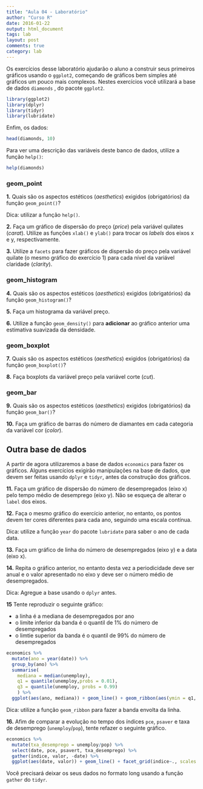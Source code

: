 ```yaml
---
title: "Aula 04 - Laboratório"
author: "Curso R"
date: 2016-01-22
output: html_document
tags: lab
layout: post
comments: true
category: lab
---
```


Os exercícios desse laboratório ajudarão o aluno a construir seus primeiros gráficos usando o `ggplot2`, começando de gráficos bem simples até gráficos um pouco mais complexos. Nestes exercícios você utilizará a base de dados `diamonds` , do pacote `ggplot2`.

```r
library(ggplot2)
library(dplyr)
library(tidyr)
library(lubridate)
```

Enfim, os dados:

```r
head(diamonds, 10)
```

Para ver uma descrição das variáveis deste banco de dados, utilize a função `help()`:

```r
help(diamonds)
```

### geom_point

**1.** Quais são os aspectos estéticos (*aesthetics*) exigidos (obrigatórios) da função `geom_point()`?

Dica: utilizar a função `help()`.

**2.** Faça um gráfico de dispersão do preço (*price*) pela variável quilates (*carat*). Utilize as funções `xlab()` e `ylab()` para trocar os *labels* dos eixos x e y, respectivamente.

**3.** Utilize a `facets` para fazer gráficos de dispersão do preço pela variável quilate (o mesmo gráfico do exercício 1) para cada nível da variável claridade (*clarity*).

### geom_histogram

**4.** Quais são os aspectos estéticos (*aesthetics*) exigidos (obrigatórios) da função `geom_histogram()`?

**5.** Faça um histograma da variável preço. 

**6.** Utilize a função `geom_density()` para **adicionar** ao gráfico anterior uma estimativa suavizada da densidade. 

### geom_boxplot

**7.** Quais são os aspectos estéticos (*aesthetics*) exigidos (obrigatórios) da função `geom_boxplot()`?

**8.** Faça boxplots da variável preço pela variável corte (*cut*).

### geom_bar

**9.** Quais são os aspectos estéticos (*aesthetics*) exigidos (obrigatórios) da função `geom_bar()`?

**10.** Faça um gráfico de barras do número de diamantes em cada categoria da variável cor (*color*).

## Outra base de dados

A partir de agora utilizaremos a base de dados `economics` para fazer os gráficos. Alguns exercícios exigirão manipulações na base de dados, que devem ser feitas usando `dplyr` e `tidyr`, antes da construção dos gráficos.

**11.** Faça um gráfico de dispersão do número de desempregados (eixo x) pelo tempo médio de desemprego (eixo y). Não se esqueça de alterar o `label` dos eixos.

**12.** Faça o mesmo gráfico do exercício anterior, no entanto, os pontos devem ter cores diferentes para cada ano, seguindo uma escala contínua.

Dica: utilize a função `year` do pacote `lubridate` para saber o ano de cada data.

**13.** Faça um gráfico de linha do número de desempregados (eixo y) e a data (eixo x).

**14.** Repita o gráfico anterior, no entanto desta vez a periodicidade deve ser anual e o valor apresentado no eixo y deve ser o número médio de desempregados.

Dica: Agregue a base usando o `dplyr` antes.

**15** Tente reproduzir o seguinte gráfico:

- a linha é a mediana de desempregados por ano
- o limite inferior da banda é o quantil de 1% do número de desempregados
- o limtie superior da banda é o quantil de 99% do número de desempregados

```r
economics %>% 
  mutate(ano = year(date)) %>% 
  group_by(ano) %>% 
  summarise(
    mediana = median(unemploy), 
    q1 = quantile(unemploy,probs = 0.01), 
    q3 = quantile(unemploy, probs = 0.99)
    ) %>%
  ggplot(aes(ano, mediana)) + geom_line() + geom_ribbon(aes(ymin = q1, ymax = q3), color = "grey", alpha = 0.5) + labs(x = "Ano", y = "Número de Desempregados")
```

Dica: utilize a função `geom_ribbon` para fazer a banda envolta da linha.

**16.** Afim de comparar a evolução no tempo dos índices `pce`, `psaver` e taxa de desemprego (`unemploy`/`pop`), tente refazer o seguinte gráfico.

```r
economics %>%
  mutate(txa_desemprego = unemploy/pop) %>%
  select(date, pce, psavert, txa_desemprego) %>%
  gather(indice, valor, -date) %>%
  ggplot(aes(date, valor)) + geom_line() + facet_grid(indice~., scales = "free_y")
```

Você precisará deixar os seus dados no formato long usando a função `gather` do `tidyr`.




